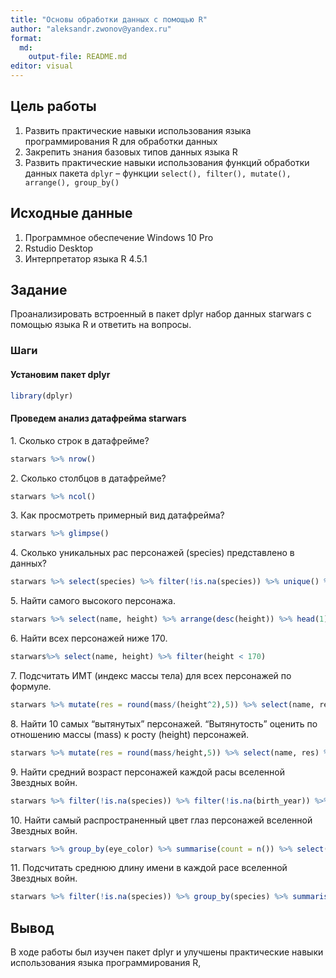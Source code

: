 ```yaml
---
title: "Основы обработки данных с помощью R"
author: "aleksandr.zwonov@yandex.ru"
format: 
  md:
    output-file: README.md
editor: visual
---
```


## Цель работы

1.  Развить практические навыки использования языка программирования R для обработки данных
2.  Закрепить знания базовых типов данных языка R
3.  Развить практические навыки использования функций обработки данных пакета `dplyr` – функции `select(), filter(), mutate(), arrange(), group_by()`

## Исходные данные

1.  Программное обеспечение Windows 10 Pro
2.  Rstudio Desktop
3.  Интерпретатор языка R 4.5.1

## Задание

Проанализировать встроенный в пакет dplyr набор данных starwars с помощью языка R и ответить на вопросы.

### Шаги

#### Установим пакет dplyr

```r
library(dplyr)
```

#### Проведем анализ датафрейма starwars

1\. Сколько строк в датафрейме?

```r
starwars %>% nrow()
```

2\. Сколько столбцов в датафрейме?

```r
starwars %>% ncol()
```

3\. Как просмотреть примерный вид датафрейма?

```r
starwars %>% glimpse()
```

4\. Сколько уникальных рас персонажей (species) представлено в данных?

```r
starwars %>% select(species) %>% filter(!is.na(species)) %>% unique() %>% count() 
```

5\. Найти самого высокого персонажа.

```r
starwars %>% select(name, height) %>% arrange(desc(height)) %>% head(1) 
```

6\. Найти всех персонажей ниже 170.

```r
starwars%>% select(name, height) %>% filter(height < 170)
```

7\. Подсчитать ИМТ (индекс массы тела) для всех персонажей по формуле.

```r
starwars %>% mutate(res = round(mass/(height^2),5)) %>% select(name, res)
```

8\. Найти 10 самых “вытянутых” персонажей. “Вытянутость” оценить по отношению массы (mass) к росту (height) персонажей.

```r
starwars %>% mutate(res = round(mass/height,5)) %>% select(name, res) %>% arrange(res) %>% head(10)
```

9\. Найти средний возраст персонажей каждой расы вселенной Звездных войн.

```r
starwars %>% filter(!is.na(species)) %>% filter(!is.na(birth_year)) %>% group_by( species) %>% summarise(mean_age = mean(100 - birth_year)) %>% select(species, mean_age)
```

10\. Найти самый распространенный цвет глаз персонажей вселенной Звездных войн.

```r
starwars %>% group_by(eye_color) %>% summarise(count = n()) %>% select(eye_color, count) %>% arrange(desc(count)) %>% head(1)
```

11\. Подсчитать среднюю длину имени в каждой расе вселенной Звездных войн.

```r
starwars %>% filter(!is.na(species)) %>% group_by(species) %>% summarise(mean_len = mean(nchar(name))) %>% select(species, mean_len)
```

## Вывод

В ходе работы был изучен пакет dplyr и улучшены практические навыки использования языка программирования R,
